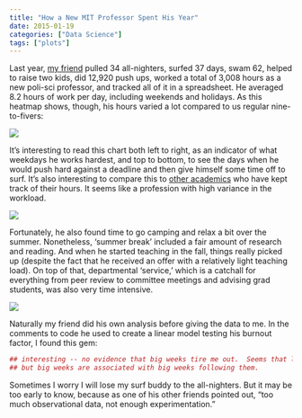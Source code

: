 ```yaml
---
title: "How a New MIT Professor Spent His Year"
date: 2015-01-19
categories: ["Data Science"]
tags: ["plots"]
---
```


Last year, [my friend](http://web.mit.edu/polisci/people/faculty/rich-nielsen.html) pulled 34 all-nighters, surfed 37 days, swam 62, helped to raise two kids, did 12,920 push ups, worked a total of 3,008 hours as a new poli-sci professor, and tracked all of it in a spreadsheet. He averaged 8.2 hours of work per day, including weekends and holidays. As this heatmap shows, though, his hours varied a lot compared to us regular nine-to-fivers:

![](https://raw.githubusercontent.com/DanielHadley/TimeProfessor/master/plotsForBlog/weeklyHeat.png)

It's interesting to read this chart both left to right, as an indicator of what weekdays he works hardest, and top to bottom, to see the days when he would push hard against a deadline and then give himself some time off to surf. It's also interesting to compare this to [other academics](http://www.reddit.com/r/dataisbeautiful/comments/2omblc/a_year_ago_today_i_started_my_phd_i_have_kept/) who have kept track of their hours. It seems like a profession with high variance in the workload.  
 
![](https://raw.githubusercontent.com/DanielHadley/TimeProfessor/master/plotsForBlog/weekly.png)

Fortunately, he also found time to go camping and relax a bit over the summer. Nonetheless, 'summer break' included a fair amount of research and reading. And when he started teaching in the fall, things really picked up (despite the fact that he received an offer with a relatively light teaching load). On top of that, departmental 'service,' which is a catchall for everything from peer review to committee meetings and advising grad students, was also very time intensive.    

![](https://raw.githubusercontent.com/DanielHadley/TimeProfessor/master/plotsForBlog/weeklyThree.png)

Naturally my friend did his own analysis before giving the data to me. In the comments to code he used to create a linear model testing his burnout factor, I found this gem:

```r

## interesting -- no evidence that big weeks tire me out.  Seems that low hour weeks are random
## but big weeks are associated with big weeks following them.  

```

Sometimes I worry I will lose my surf buddy to the all-nighters. But it may be too early to know, because as one of his other friends pointed out, "too much observational data, not enough experimentation." 
